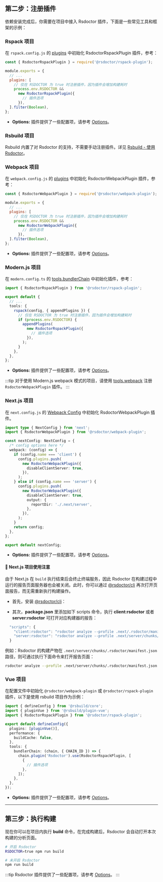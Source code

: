## 第二步：注册插件

依赖安装完成后，你需要在项目中接入 Rsdoctor 插件，下面是一些常见工具和框架的示例：

### Rspack 项目

在 `rspack.config.js` 的 [plugins](https://www.rspack.dev/config/plugins.html#plugins) 中初始化 RsdoctorRspackPlugin 插件，参考：

```js title="rspack.config.js"
const { RsdoctorRspackPlugin } = require('@rsdoctor/rspack-plugin');

module.exports = {
  // ...
  plugins: [
    // 仅在 RSDOCTOR 为 true 时注册插件，因为插件会增加构建耗时
    process.env.RSDOCTOR &&
      new RsdoctorRspackPlugin({
        // 插件选项
      }),
  ].filter(Boolean),
};
```

- **Options:** 插件提供了一些配置项，请参考 [Options](../../config/options/options)。

### Rsbuild 项目

Rsbuild 内置了对 Rsdoctor 的支持，不需要手动注册插件。详见 [Rsbuild - 使用 Rsdoctor](https://rsbuild.dev/zh/guide/debug/rsdoctor)。

### Webpack 项目

在 `webpack.config.js` 的 [plugins](https://webpack.js.org/configuration/plugins/#plugins) 中初始化 RsdoctorWebpackPlugin 插件，参考：

```js title="webpack.config.js"
const { RsdoctorWebpackPlugin } = require('@rsdoctor/webpack-plugin');

module.exports = {
  // ...
  plugins: [
    // 仅在 RSDOCTOR 为 true 时注册插件，因为插件会增加构建耗时
    process.env.RSDOCTOR &&
      new RsdoctorWebpackPlugin({
        // 插件选项
      }),
  ].filter(Boolean),
};
```

- **Options:** 插件提供了一些配置项，请参考 [Options](../../config/options/options)。

### Modern.js 项目

在 `modern.config.ts` 的 [tools.bundlerChain](https://modernjs.dev/configure/app/tools/rspack) 中初始化插件，参考：

```ts title="modern.config.ts"
import { RsdoctorRspackPlugin } from '@rsdoctor/rspack-plugin';

export default {
  // ...
  tools: {
    rspack(config, { appendPlugins }) {
      // 仅在 RSDOCTOR 为 true 时注册插件，因为插件会增加构建耗时
      if (process.env.RSDOCTOR) {
        appendPlugins(
          new RsdoctorRspackPlugin({
            // 插件选项
          }),
        );
      }
    },
  },
};
```

- **Options:** 插件提供了一些配置项，请参考 [Options](../../config/options/options)。

:::tip
对于使用 Modern.js webpack 模式的项目，请使用 [tools.webpack](https://modernjs.dev/configure/app/tools/webpack) 注册 `RsdoctorWebpackPlugin` 插件。
:::

### Next.js 项目

在 `next.config.js` 的 [Webpack Config](https://nextjs.org/docs/app/api-reference/next-config-js/webpack) 中初始化 RsdoctorWebpackPlugin 插件。

```ts title="next.config.ts"
import type { NextConfig } from 'next';
import { RsdoctorWebpackPlugin } from '@rsdoctor/webpack-plugin';

const nextConfig: NextConfig = {
  /* config options here */
  webpack: (config) => {
    if (config.name === 'client') {
      config.plugins.push(
        new RsdoctorWebpackPlugin({
          disableClientServer: true,
        }),
      );
    } else if (config.name === 'server') {
      config.plugins.push(
        new RsdoctorWebpackPlugin({
          disableClientServer: true,
          output: {
            reportDir: './.next/server',
          },
        }),
      );
    }
    return config;
  },
};

export default nextConfig;
```

- **Options:** 插件提供了一些配置项，请参考 [Options](../../config/options/options)。

#### 📢 Next.js 项目使用注意

由于 Next.js 在 `build` 执行结束后会终止终端服务，因此 Rsdoctor 在构建过程中运行的报告页面服务器也会被关闭。此时，你可以通过 [@rsdoctor/cli](/guide/start/cli) 再次打开页面报告，而无需重新执行构建操作。

- 首先，安装 [@rsdoctor/cli](/guide/start/cli)：


<PackageManagerTabs command="add @rsdoctor/cli -D" />

- 其次，**package.json** 里添加如下 scripts 命令，执行 **client:rsdoctor** 或者 **server:rsdoctor** 可打开对应构建器的报告：

```ts
  "scripts": {
    "client:rsdoctor": "rsdoctor analyze --profile .next/.rsdoctor/manifest.json",
    "server:rsdoctor": "rsdoctor analyze --profile .next/server/chunks/.rsdoctor/manifest.json"
  }
```

例如：Rsdoctor 的构建产物在 `.next/server/chunks/.rsdoctor/manifest.json` 路径，则可通过执行下面命令来打开报告页面：

```bash
rsdoctor analyze --profile .next/server/chunks/.rsdoctor/manifest.json

```

### Vue 项目

在配置文件中初始化 `@rsdoctor/webpack-plugin` 或 `@rsdoctor/rspack-plugin` 插件，以下是使用 rsbuild 项目作为示例：

```ts title="rsbuild.config.ts"
import { defineConfig } from '@rsbuild/core';
import { pluginVue } from '@rsbuild/plugin-vue';
import { RsdoctorRspackPlugin } from '@rsdoctor/rspack-plugin';

export default defineConfig({
  plugins: [pluginVue()],
  performance: {
    buildCache: false,
  },
  tools: {
    bundlerChain: (chain, { CHAIN_ID }) => {
      chain.plugin('Rsdoctor').use(RsdoctorRspackPlugin, [
        {
          // 插件选项
        },
      ]);
    },
  },
});
```

- **Options:** 插件提供了一些配置项，请参考 [Options](../../config/options/options)。

---

## 第三步：执行构建

现在你可以在项目内执行 **build** 命令，在完成构建后，Rsdoctor 会自动打开本次构建的分析页面。

```bash
# 开启 Rsdoctor
RSDOCTOR=true npm run build

# 未开启 Rsdoctor
npm run build
```

:::tip
Rsdoctor 插件提供了一些配置项，请参考 [Options](../../config/options/options)。
:::
